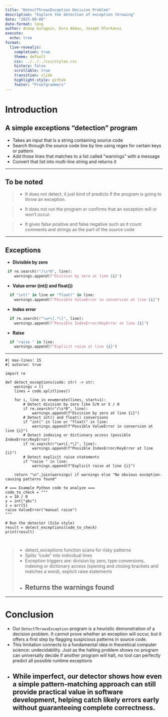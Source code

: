 ```yaml
---
title: "DetectThrowsException Decision Problem"
description: "Explore the detection of exception throwing"
date: "2025-09-08"
date-format: long
author: Anoop Guragain, Duru Akbas, Joseph Oforkansi
execute:
  echo: true
format:
  live-revealjs:
    completion: true
    theme: default
    css: ../../../css/styles.css
    history: false
    scrollable: true
    transition: slide
    highlight-style: github
    footer: "Proofgrammers"
---
```


# Introduction

## A simple exceptions "detection" program

- Takes an input that is a string containing source code
- Search through the source code line by line using regex for certain keys or pattern
- Add those lines that matches to a list called "warnings" with a message
- Convert that list into multi-line string and returns it

---

## To be noted

> - It does not detect, it just kind of predicts if the program is going to throw an exception.

> - It does not run the program or confirms that an exception will or won't occur.

> - It gives false positive and false negative such as it count comments and strings as the part of the source code

---

## Exceptions

- **Divisible by zero**

```python
 if re.search(r"/\s*0", line):
    warnings.append(f"Division by zero at line {i}")
```

- **Value error (int() and float())**

```python
  if "int(" in line or "float(" in line:
    warnings.append(f"Possible ValueError in conversion at line {i}")
```

- **Index error**

```python
  if re.search(r"\w+\[.*\]", line):
    warnings.append(f"Possible IndexError/KeyError at line {i}")
```

- **Raise**

```python
  if "raise " in line:
    warnings.append(f"Explicit raise at line {i}")
```

---

```pyodide
#| max-lines: 15
#| autorun: true

import re

def detect_exceptions(code: str) -> str:
    warnings = []
    lines = code.splitlines()

    for i, line in enumerate(lines, start=1):
        # Detect division by zero like 5/0 or 5 / 0
        if re.search(r"/\s*0", line):
            warnings.append(f"Division by zero at line {i}")
        # Detect int() and float() conversions
        if "int(" in line or "float(" in line:
            warnings.append(f"Possible ValueError in conversion at line {i}")
        # Detect indexing or dictionary access (possible IndexError/KeyError)
        if re.search(r"\w+\[.*\]", line):
            warnings.append(f"Possible IndexError/KeyError at line {i}")
        # Detect explicit raise statements
        if "raise " in line:
            warnings.append(f"Explicit raise at line {i}")

    return "\n".join(warnings) if warnings else "No obvious exception-causing patterns found"

# === Example Python code to analyze ===
code_to_check = """
x = 10 / 0
y = int("abc")
z = arr[5]
raise ValueError("manual raise")
"""

# Run the detector (SiSo style)
result = detect_exceptions(code_to_check)
print(result)



```

> - detect_exceptions function scans for risky patterns
> - Splits "code" into individual lines
> - Exception triggers are: division by zero, type conversions, indexing or dictionary access (opening and closing brackets and matches a word), explicit raise statements
> - Returns the warnings found
---

---

# Conclusion
- Our `DetectThrowsException` program is a heuristic demonstration of a decision problem. It cannot prove whether an exception will occur, but it offers a first step by flagging suspicious patterns in source code.
- This limitation connects to a fundamental idea in theoretical computer science: undecidability. Just as the halting problem shows no program can universally decide if another program will halt, no tool can perfectly predict all possible runtime exceptions
- While imperfect, our detector shows how even a simple pattern-matching approach can still provide practical value in software development, helping catch likely errors early without guaranteeing complete correctness. 
---
